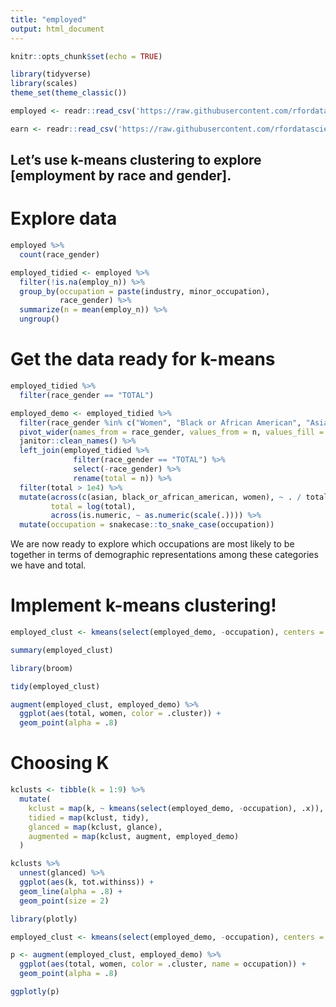```yaml
---
title: "employed"
output: html_document
---
```


```r
knitr::opts_chunk$set(echo = TRUE)
```

```r
library(tidyverse)
library(scales)
theme_set(theme_classic())

employed <- readr::read_csv('https://raw.githubusercontent.com/rfordatascience/tidytuesday/master/data/2021/2021-02-23/employed.csv')

earn <- readr::read_csv('https://raw.githubusercontent.com/rfordatascience/tidytuesday/master/data/2021/2021-02-23/earn.csv')
```


## Let's use k-means clustering to explore [employment by race and gender]. 

# Explore data

```r
employed %>% 
  count(race_gender)

employed_tidied <- employed %>% 
  filter(!is.na(employ_n)) %>% 
  group_by(occupation = paste(industry, minor_occupation), 
           race_gender) %>% 
  summarize(n = mean(employ_n)) %>% 
  ungroup()
```

# Get the data ready for k-means

```r
employed_tidied %>% 
  filter(race_gender == "TOTAL")

employed_demo <- employed_tidied %>% 
  filter(race_gender %in% c("Women", "Black or African American", "Asian")) %>% 
  pivot_wider(names_from = race_gender, values_from = n, values_fill = 0) %>%
  janitor::clean_names() %>% 
  left_join(employed_tidied %>% 
              filter(race_gender == "TOTAL") %>% 
              select(-race_gender) %>% 
              rename(total = n)) %>% 
  filter(total > 1e4) %>% 
  mutate(across(c(asian, black_or_african_american, women), ~ . / total), 
         total = log(total), 
         across(is.numeric, ~ as.numeric(scale(.)))) %>% 
  mutate(occupation = snakecase::to_snake_case(occupation))

```
We are now ready to explore which occupations are most likely to be together in terms of demographic representations among these categories we have and total.

# Implement k-means clustering!

```r
employed_clust <- kmeans(select(employed_demo, -occupation), centers = 3)

summary(employed_clust)
```


```r
library(broom)

tidy(employed_clust)
```

```r
augment(employed_clust, employed_demo) %>% 
  ggplot(aes(total, women, color = .cluster)) +
  geom_point(alpha = .8)
```

# Choosing K

```r
kclusts <- tibble(k = 1:9) %>% 
  mutate(
    kclust = map(k, ~ kmeans(select(employed_demo, -occupation), .x)), 
    tidied = map(kclust, tidy), 
    glanced = map(kclust, glance), 
    augmented = map(kclust, augment, employed_demo)
  )

kclusts %>% 
  unnest(glanced) %>% 
  ggplot(aes(k, tot.withinss)) +
  geom_line(alpha = .8) +
  geom_point(size = 2)
```

```r
library(plotly)

employed_clust <- kmeans(select(employed_demo, -occupation), centers = 5)

p <- augment(employed_clust, employed_demo) %>% 
  ggplot(aes(total, women, color = .cluster, name = occupation)) +
  geom_point(alpha = .8)

ggplotly(p)
```


